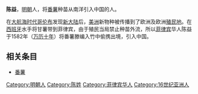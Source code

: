 {{unreferenced|time=2014-05-21T16:12:04+00:00}}
'''陈益'''，[[明朝|明朝]]人，将[[番薯|番薯]]种苗从南洋引入中国的人。

在[[大航海时代|大航海时代]][[哥伦布|哥伦布]]发现[[新大陆|新大陆]]后，[[美洲|美洲]]新物种被传播到了欧洲及欧洲[[殖民地|殖民地]]。在[[西班牙|西班牙]]水手将甘薯带到菲律宾，由于殖民当局禁止种苗外流，所以[[菲律宾|菲律宾]]华人陈益于1582年（[[万历十年|万历十年]]）将番薯滕编入竹中偷携出境，引入中国。

==相关条目==
* [[番薯|番薯]]

[[Category:明朝人|Category:明朝人]]
{{明朝人物小作品}}
[[Category:陈姓|Category:陈姓]]
[[Category:菲律宾华人|Category:菲律宾华人]]
[[Category:16世纪亚洲人|Category:16世纪亚洲人]]